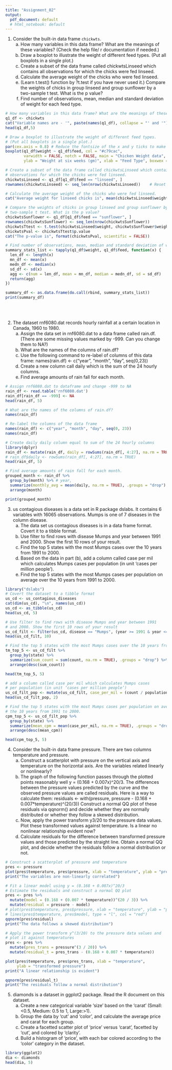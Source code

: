 ```yaml
---
title: "Assignment_02"
output:
  pdf_document: default
  # html_notebook: default
---
```

1. Consider the built-in data frame `chickwts`.
    (a) How many variables in this data frame? What are the meanings of these variables? (Check the
    help file/ r documentation if needed.)
    (b) Draw a boxplot to illustrate the weight of different feed types. (Put all boxplots in a single plot.)
    (c) Create a subset of the data frame called chickwtsLinseed which contains all observations for
    which the chicks were fed linseed.
    (d) Calculate the average weight of the chicks who were fed linseed.
    (e) (Learn t.test() function by ?t.test if you have never used it.) Compare the weights of chicks
    in group linseed and group sunflower by a two-sample t test. What is the p value?
    (f) Find number of observations, mean, median and standard deviation of weight for each feed type.

```r
# How many variables in this data frame? What are the meanings of these variables?
q1_df <- chickwts
cat("Variable names are - '", paste(names(q1_df), collapse = "' and '"), "'", sep="")
head(q1_df,5)
```

```r
# Draw a boxplot to illustrate the weight of different feed types.
# (Put all boxplots in a single plot.)
par(cex.axis = 0.8) # Reduce the fontsize of the x and y ticks to make it fit
boxplot(q1_df$weight ~ q1_df$feed, col = "#c79cac",
        varwidth = FALSE, notch = FALSE, main = "Chicken Weight data",
        ylab = "Weight at six weeks (gm)", xlab = "Feed Type", boxwex = 0.6)
```

```r
# Create a subset of the data frame called chickwtsLinseed which contains all
# observations for which the chicks were fed linseed.
chickwtsLinseed <- q1_df[q1_df$feed == "linseed", ]
rownames(chickwtsLinseed) <- seq_len(nrow(chickwtsLinseed))    # Reset column index

# Calculate the average weight of the chicks who were fed linseed.
cat("Average weight for linseed chicks is", mean(chickwtsLinseed$weight), "gm.")
```

```r
# Compare the weights of chicks in group linseed and group sunflower by a
# two-sample t test. What is the p value?
chickwtsSunflower <- q1_df[q1_df$feed == "sunflower", ]
rownames(chickwtsSunflower) <- seq_len(nrow(chickwtsSunflower))
chickwtsTtest <- t.test(chickwtsLinseed$weight, chickwtsSunflower$weight)
chickwtsPval <- chickwtsTtest$p.value
cat("The p-value is", format(chickwtsPval, scientific = FALSE))
```

```r
# Find number of observations, mean, median and standard deviation of weight for each feed type
summary_stats_list <- tapply(q1_df$weight, q1_df$feed, function(x) {
  len_df <- length(x)
  mn_df <- mean(x)
  medn_df <- median(x)
  sd_df <- sd(x)
  agg <- c(num = len_df, mean = mn_df, median = medn_df, sd = sd_df)
  return(agg)
})

summary_df <- as.data.frame(do.call(rbind, summary_stats_list))
print(summary_df)
```

<br><br>

2. The dataset rnf6080.dat records hourly rainfall at a certain location in Canada, 1960 to 1980.
    (a) Assign the data set in rnf6080.dat to a data frame called rain.df. (There are some missing
    values marked by -999. Can you change them to NA?)
    (b) What are the names of the columns of rain.df?
    (c) Use the following command to re-label of columns of this data frame:
    names(rain.df) <- c("year", "month", "day", seq(0,23))
    (d) Create a new column call daily which is the sum of the 24 hourly columns.
    (e) Find average amounts of rain fall for each month.

```r
# Assign rnf6080.dat to dataframe and change -999 to NA
rain_df <- read.table('rnf6080.dat')
rain_df[rain_df == -999] <- NA
head(rain_df, 5)
```

```r
# What are the names of the columns of rain.df?
names(rain_df)
```

```r
# Re-label the columns of the data frame
names(rain_df) <- c("year", "month", "day", seq(0, 23))
names(rain_df)
```

```r
# Create daily daily column equal to sum of the 24 hourly columns
library(dplyr)
rain_df <- mutate(rain_df, daily = rowSums(rain_df[, 4:27], na.rm = TRUE))
# rain_df$daily <- rowSums(rain_df[, 4:27], na.rm = TRUE)
head(rain_df, 5)
```

```r
# Find average amounts of rain fall for each month.
grouped_month <- rain_df %>%
  group_by(month) %>% # year,
  summarize(monthly_avg = mean(daily, na.rm = TRUE), .groups = "drop") %>%
  arrange(month)

print(grouped_month)
```

3. us contagious diseases is a data set in R package dslabs. It contains 6 variables with 16065
observations. Mumps is one of 7 diseases in the column disease.
    (a) The data set us contagious diseases is in a data frame format. Covert it to a tibble format.
    (b) Use filter to find rows with disease Mumps and year between 1991 and 2000. Show the first 10
    rows of your result.
    (c) Find the top 5 states with the most Mumps cases over the 10 years from 1991 to 2000.
    (d) Based on the data in part (b), add a column called case per mil which calculates Mumps cases
    per population (in unit ‘cases per million people’).
    (e) Find the top 5 states with the most Mumps cases per population on average over the 10 years from
    1991 to 2000.

```r
library("dslabs")
# Covert the dataset to a tibble format
us_cd <- us_contagious_diseases
cat(dim(us_cd), "\n", names(us_cd))
us_cd <- as_tibble(us_cd)
head(us_cd, 5)
```

```r
# Use filter to find rows with disease Mumps and year between 1991
# and 2000. Show the first 10 rows of your result
us_cd_filt <- filter(us_cd, disease == "Mumps", (year >= 1991 & year <= 2000))
head(us_cd_filt, 10)
```

```r
# Find the top 5 states with the most Mumps cases over the 10 years from 1991 to 2000.
tm_top_5 <- us_cd_filt %>%
  group_by(state) %>%
  summarize(sum_count = sum(count, na.rm = TRUE), .groups = "drop") %>%
  arrange(desc(sum_count))

head(tm_top_5, 5)
```

```r
# add a column called case per mil which calculates Mumps cases 
# per population (in unit ‘cases per million people’)
us_cd_filt_pop <- mutate(us_cd_filt, case_per_mil = (count / population))
head(us_cd_filt_pop, 2)
```

```r
# Find the top 5 states with the most Mumps cases per population on average over 
# the 10 years from 1991 to 2000.
cpm_top_5 <- us_cd_filt_pop %>%
  group_by(state) %>%
  summarize(mean_cpm = mean(case_per_mil, na.rm = TRUE), .groups = "drop") %>%
  arrange(desc(mean_cpm))

head(cpm_top_5, 5)
```

4. Consider the built-in data frame pressure. There are two columns temperature and pressure.
    (a) Construct a scatterplot with pressure on the vertical axis and temperature on the horizontal
    axis. Are the variables related linearly or nonlinearly?
    (b) The graph of the following function passes through the plotted points reasonably well
    y = (0.168 + 0.007x)^20/3.
    The differences between the pressure values predicted by the curve and the observed pressure
    values are called residuals. Here is a way to calculate them:
    residuals <- with(pressure, pressure - (0.168 + 0.007*temperature)^(20/3))
    Construct a normal QQ plot of these residuals via qqnorm() and decide whether they are normally
    distributed or whether they follow a skewed distribution.
    (c) Now, apply the power transform y3/20 to the pressure data values. Plot these transformed values
    against temperature. Is a linear no nonlinear relationship evident now?
    (d) Calculate residuals for the difference between transformed pressure values and those predicted by
    the straight line. Obtain a normal QQ plot, and decide whether the residuals follow a normal
    distribution or not.

```r
# Construct a scatterplot of pressure and temperature
pres <- pressure
plot(pres$temperature, pres$pressure, xlab = "temperature", ylab = "pressure")
print("The variables are non-linearly correlated")
```

```r
# Fit a linear model using y = (0.168 + 0.007x)^20/3
# Estimate the residuals and construct a normal QQ plot
pres <- pres %>%
  mutate(model = (0.168 + (0.007 * temperature))^(20 / 3)) %>%
  mutate(residual = pressure - model)
# plot(pres$temperature, pres$pressure, xlab = "temperature", ylab = "pressure")
# lines(pres$temperature, pres$model, type = "l", col = "red")
qqnorm(pres$residual)
print("The data follows a skewed distribution")
```

```r
# Apply the power transform y^(3/20) to the pressure data values and
# plot it against temperatures
pres <- pres %>%
  mutate(pres_trans = pressure^(3 / 20)) %>%
  mutate(residual_t = pres_trans - (0.168 + 0.007 * temperature))

plot(pres$temperature, pres$pres_trans, xlab = "temperature",
     ylab = "transformed pressure")
print("A linear relationship is evident")
```

```r
qqnorm(pres$residual_t)
print("The residuals follow a normal distribution")
```

5. diamonds is a dataset in ggplot2 package. Read the R document on this dataset.
    (a) Create a new categorical variable ‘size’ based on the ‘carat’ (Small:<0.5, Medium: 0.5 to 1, Large:>1).
    (b) Group the data by ‘cut’ and ‘color’, and calculate the average price and carat for each group.
    (c) Create a facetted scatter plot of ‘price’ versus ‘carat’, facetted by ‘cut’, and colored by ‘clarity’.
    (d) Build a histogram of ‘price’, with each bar colored according to the ‘color’ category in the dataset.

```r
library(ggplot2)
dia <- diamonds
head(dia, 5)
```

```r
```

```r
```

```r
```

```r
```